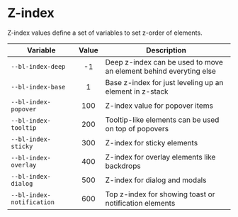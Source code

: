 
<Meta title="Design System/Z-index" />

# Z-index

Z-index values define a set of variables to set z-order of elements.

| Variable | Value | Description |
|----|:----:|----|
| `--bl-index-deep` | -1 | Deep z-index can be used to move an element behind everyting else |
| `--bl-index-base` | 1 | Base z-index for just leveling up an element in z-stack |
| `--bl-index-popover` | 100 | Z-index value for popover items |
| `--bl-index-tooltip` | 200 | Tooltip-like elements can be used on top of popovers |
| `--bl-index-sticky` | 300 | Z-index for sticky elements |
| `--bl-index-overlay` | 400 | Z-index for overlay elements like backdrops |
| `--bl-index-dialog` | 500 | Z-index for dialog and modals |
| `--bl-index-notification` | 600 | Top z-index for showing toast or notification elements |
